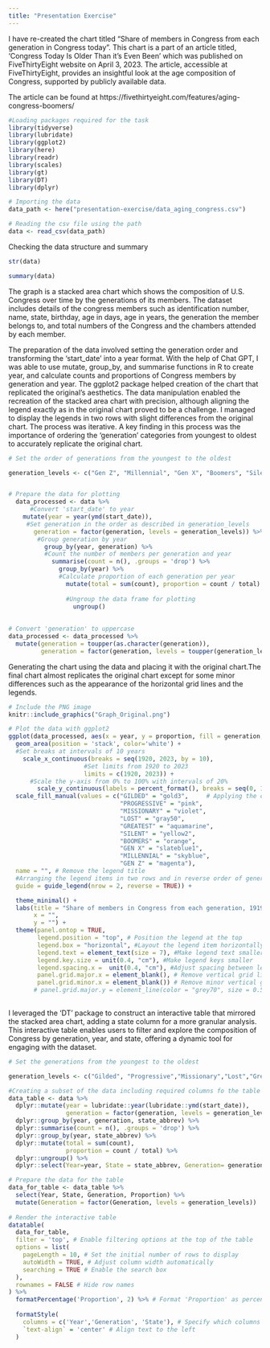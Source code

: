 ---
title: "Presentation Exercise"
---

I have re-created the chart titled "Share of members in Congress from each generation in Congress today". This chart is a part of an article titled, 'Congress Today Is Older Than it's Even Been' which was published on FiveThirtyEight website on April 3, 2023. The article, accessible at FiveThirtyEight, provides an insightful look at the age composition of Congress, supported by publicly available data.

The article can be found at https://fivethirtyeight.com/features/aging-congress-boomers/

```{r}
#Loading packages required for the task
library(tidyverse)
library(lubridate)
library(ggplot2)
library(here)
library(readr)
library(scales)
library(gt)
library(DT)
library(dplyr)
```


```{r}
# Importing the data
data_path <- here("presentation-exercise/data_aging_congress.csv")

# Reading the csv file using the path
data <- read_csv(data_path)

```
Checking the data structure and summary
```{r}
str(data)

summary(data)
```

The graph is a stacked area chart which shows the composition of U.S. Congress  over time by the generations of its  members. The dataset includes details of the congress members such as identification number, name, state, birthday, age in days, age in years, the generation the member belongs to, and total numbers of the Congress and the chambers attended by each member. 

The preparation of the data involved setting the generation order and transforming the 'start_date' into a year format. With the help of Chat GPT, I was able to use mutate, group_by, and summarise functions in R to create year, and calculate counts and proportions of Congress members by generation and year. The ggplot2 package helped creation of the chart that replicated the original's aesthetics. The data manipulation enabled the recreation of the stacked area chart with precision, although aligning the legend exactly as in the original chart proved to be a challenge. I managed to display the legends in two rows with slight differences from the original chart. The process was iterative. A key finding in this process was the importance of ordering the 'generation' categories from youngest to oldest to accurately replicate the original chart.

```{r}
# Set the order of generations from the youngest to the oldest

generation_levels <- c("Gen Z", "Millennial", "Gen X", "Boomers", "Silent", "Greatest", "Lost", "Missionary", "Progressive", "Gilded")


# Prepare the data for plotting
  data_processed <- data %>%
      #Convert 'start_date' to year
    mutate(year = year(ymd(start_date)), 
     #Set generation in the order as described in generation_levels
       generation = factor(generation, levels = generation_levels)) %>% 
        #Group generation by year
          group_by(year, generation) %>%
          #Count the number of members per generation and year       
            summarise(count = n(), .groups = 'drop') %>%
              group_by(year) %>%
              #Calculate proportion of each generation per year           
                mutate(total = sum(count), proportion = count / total) %>%
                  
                #Ungroup the data frame for plotting              
                  ungroup()
   
  
# Convert 'generation' to uppercase
data_processed <- data_processed %>%
  mutate(generation = toupper(as.character(generation)),
         generation = factor(generation, levels = toupper(generation_levels)))


```

Generating the chart using the data and placing it with the original chart.The final chart almost replicates the original chart except for some minor differences such as the appearance of the horizontal grid lines and the legends. 

```{r echo=FALSE, out.width="50%", fig.show='hold', warning=FALSE}
# Include the PNG image
knitr::include_graphics("Graph_Original.png")

# Plot the data with ggplot2
ggplot(data_processed, aes(x = year, y = proportion, fill = generation, group = generation)) +
  geom_area(position = 'stack', color='white') +
  #Set breaks at intervals of 10 years
    scale_x_continuous(breaks = seq(1920, 2023, by = 10),
                     #Set limits from 1920 to 2023
                     limits = c(1920, 2023)) +        
      #Scale the y-axis from 0% to 100% with intervals of 20%    
        scale_y_continuous(labels = percent_format(), breaks = seq(0, 1, by = 0.2), limits = c(0, 1)) +
  scale_fill_manual(values = c("GILDED" = "gold3",     # Applying the closest color to each generation
                               "PROGRESSIVE" = "pink",
                               "MISSIONARY" = "violet",
                               "LOST" = "gray50",
                               "GREATEST" = "aquamarine",
                               "SILENT" = "yellow2",
                               "BOOMERS" = "orange",
                               "GEN X" = "slateblue1",
                               "MILLENNIAL" = "skyblue",
                               "GEN Z" = "magenta"),
  name = "", # Remove the legend title
  #Arranging the legend items in two rows and in reverse order of generation_level
  guide = guide_legend(nrow = 2, reverse = TRUE)) + 

  theme_minimal() +
  labs(title = "Share of members in Congress from each generation, 1919 to 2023",
       x = "",
       y = "") +
  theme(panel.ontop = TRUE,
        legend.position = "top", # Position the legend at the top
        legend.box = "horizontal", #Layout the legend item horizontally
        legend.text = element_text(size = 7), #Make legend text smaller
        legend.key.size = unit(0.4, "cm"), #Make legend keys smaller
        legend.spacing.x =  unit(0.4, "cm"), #Adjust spacing between legend items
        panel.grid.major.x = element_blank(), # Remove vertical grid lines
        panel.grid.minor.x = element_blank()) # Remove minor vertical grid lines
       # panel.grid.major.y = element_line(color = "grey70", size = 0.5), # Add horizontal grid lines
        
```

I leveraged the 'DT' package to construct an interactive table that mirrored the stacked area chart, adding a state column for a more granular analysis. This interactive table enables users to filter and explore the composition of Congress by generation, year, and state, offering a dynamic tool for engaging with the dataset. 


```{r}
# Set the generations from the youngest to the oldest 

generation_levels <- c("Gilded", "Progressive","Missionary","Lost","Greatest","Silent","Boomers","Gen X","Millennial","Gen Z")

#Creating a subset of the data including required columns fo the table
data_table <- data %>%
  dplyr::mutate(year = lubridate::year(lubridate::ymd(start_date)),
                generation = factor(generation, levels = generation_levels)) %>%
  dplyr::group_by(year, generation, state_abbrev) %>%
  dplyr::summarise(count = n(), .groups = 'drop') %>%
  dplyr::group_by(year, state_abbrev) %>%
  dplyr::mutate(total = sum(count),
                proportion = count / total) %>%
  dplyr::ungroup() %>%
  dplyr::select(Year=year, State = state_abbrev, Generation= generation, count, total, Proportion=proportion)

```



```{r}

# Prepare the data for the table
data_for_table <- data_table %>%
  select(Year, State, Generation, Proportion) %>%
  mutate(Generation = factor(Generation, levels = generation_levels))
  
# Render the interactive table 
datatable(
  data_for_table,
  filter = 'top', # Enable filtering options at the top of the table
  options = list(
    pageLength = 10, # Set the initial number of rows to display
    autoWidth = TRUE, # Adjust column width automatically
    searching = TRUE # Enable the search box
  ),
  rownames = FALSE # Hide row names
) %>% 
  formatPercentage('Proportion', 2) %>% # Format 'Proportion' as percentage with 2 decimals
  
  formatStyle(
    columns = c('Year','Generation', 'State'), # Specify which columns to style
    `text-align` = 'center' # Align text to the left
  )

```






